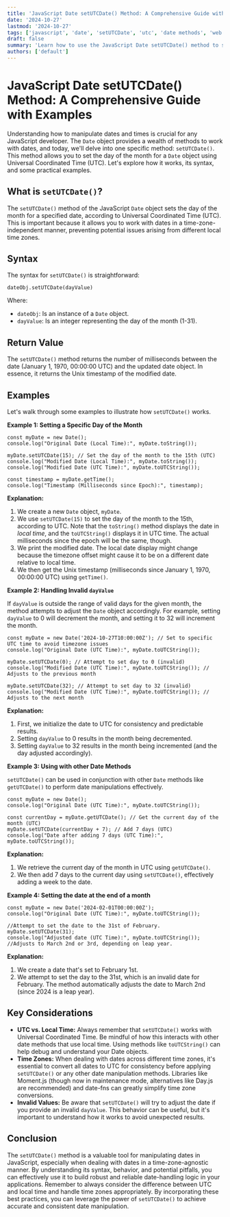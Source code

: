 ```yaml
---
title: 'JavaScript Date setUTCDate() Method: A Comprehensive Guide with Examples'
date: '2024-10-27'
lastmod: '2024-10-27'
tags: ['javascript', 'date', 'setUTCDate', 'utc', 'date methods', 'web development']
draft: false
summary: 'Learn how to use the JavaScript Date setUTCDate() method to set the day of the month for a given date, using Universal Coordinated Time (UTC). Includes practical examples and explanations of its behavior.'
authors: ['default']
---
```


# JavaScript Date setUTCDate() Method: A Comprehensive Guide with Examples

Understanding how to manipulate dates and times is crucial for any JavaScript developer. The `Date` object provides a wealth of methods to work with dates, and today, we'll delve into one specific method: `setUTCDate()`. This method allows you to set the day of the month for a `Date` object using Universal Coordinated Time (UTC). Let's explore how it works, its syntax, and some practical examples.

## What is `setUTCDate()`?

The `setUTCDate()` method of the JavaScript `Date` object sets the day of the month for a specified date, according to Universal Coordinated Time (UTC). This is important because it allows you to work with dates in a time-zone-independent manner, preventing potential issues arising from different local time zones.

## Syntax

The syntax for `setUTCDate()` is straightforward:

```plaintext
dateObj.setUTCDate(dayValue)
```

Where:

- `dateObj`: Is an instance of a `Date` object.
- `dayValue`: Is an integer representing the day of the month (1-31).

## Return Value

The `setUTCDate()` method returns the number of milliseconds between the date (January 1, 1970, 00:00:00 UTC) and the updated date object. In essence, it returns the Unix timestamp of the modified date.

## Examples

Let's walk through some examples to illustrate how `setUTCDate()` works.

**Example 1: Setting a Specific Day of the Month**

```plaintext
const myDate = new Date();
console.log("Original Date (Local Time):", myDate.toString());

myDate.setUTCDate(15); // Set the day of the month to the 15th (UTC)
console.log("Modified Date (Local Time):", myDate.toString());
console.log("Modified Date (UTC Time):", myDate.toUTCString());

const timestamp = myDate.getTime();
console.log("Timestamp (Milliseconds since Epoch):", timestamp);
```

**Explanation:**

1.  We create a new `Date` object, `myDate`.
2.  We use `setUTCDate(15)` to set the day of the month to the 15th, according to UTC. Note that the `toString()` method displays the date in _local time_, and the `toUTCString()` displays it in UTC time. The actual milliseconds since the epoch will be the same, though.
3.  We print the modified date. The local date display might change because the timezone offset might cause it to be on a different date relative to local time.
4.  We then get the Unix timestamp (milliseconds since January 1, 1970, 00:00:00 UTC) using `getTime()`.

**Example 2: Handling Invalid `dayValue`**

If `dayValue` is outside the range of valid days for the given month, the method attempts to adjust the `Date` object accordingly. For example, setting `dayValue` to 0 will decrement the month, and setting it to 32 will increment the month.

```plaintext
const myDate = new Date('2024-10-27T10:00:00Z'); // Set to specific UTC time to avoid timezone issues
console.log("Original Date (UTC Time):", myDate.toUTCString());

myDate.setUTCDate(0); // Attempt to set day to 0 (invalid)
console.log("Modified Date (UTC Time):", myDate.toUTCString()); // Adjusts to the previous month

myDate.setUTCDate(32); // Attempt to set day to 32 (invalid)
console.log("Modified Date (UTC Time):", myDate.toUTCString()); // Adjusts to the next month
```

**Explanation:**

1.  First, we initialize the date to UTC for consistency and predictable results.
2.  Setting `dayValue` to 0 results in the month being decremented.
3.  Setting `dayValue` to 32 results in the month being incremented (and the day adjusted accordingly).

**Example 3: Using with other Date Methods**

`setUTCDate()` can be used in conjunction with other `Date` methods like `getUTCDate()` to perform date manipulations effectively.

```plaintext
const myDate = new Date();
console.log("Original Date (UTC Time):", myDate.toUTCString());

const currentDay = myDate.getUTCDate(); // Get the current day of the month (UTC)
myDate.setUTCDate(currentDay + 7); // Add 7 days (UTC)
console.log("Date after adding 7 days (UTC Time):", myDate.toUTCString());
```

**Explanation:**

1.  We retrieve the current day of the month in UTC using `getUTCDate()`.
2.  We then add 7 days to the current day using `setUTCDate()`, effectively adding a week to the date.

**Example 4: Setting the date at the end of a month**

```plaintext
const myDate = new Date('2024-02-01T00:00:00Z');
console.log("Original Date (UTC Time):", myDate.toUTCString());

//Attempt to set the date to the 31st of February.
myDate.setUTCDate(31);
console.log("Adjusted date (UTC Time):", myDate.toUTCString()); //Adjusts to March 2nd or 3rd, depending on leap year.
```

**Explanation:**

1.  We create a date that's set to February 1st.
2.  We attempt to set the day to the 31st, which is an invalid date for February. The method automatically adjusts the date to March 2nd (since 2024 is a leap year).

## Key Considerations

- **UTC vs. Local Time:** Always remember that `setUTCDate()` works with Universal Coordinated Time. Be mindful of how this interacts with other date methods that use local time. Using methods like `toUTCString()` can help debug and understand your Date objects.
- **Time Zones:** When dealing with dates across different time zones, it's essential to convert all dates to UTC for consistency before applying `setUTCDate()` or any other date manipulation methods. Libraries like Moment.js (though now in maintenance mode, alternatives like Day.js are recommended) and date-fns can greatly simplify time zone conversions.
- **Invalid Values:** Be aware that `setUTCDate()` will try to adjust the date if you provide an invalid `dayValue`. This behavior can be useful, but it's important to understand how it works to avoid unexpected results.

## Conclusion

The `setUTCDate()` method is a valuable tool for manipulating dates in JavaScript, especially when dealing with dates in a time-zone-agnostic manner. By understanding its syntax, behavior, and potential pitfalls, you can effectively use it to build robust and reliable date-handling logic in your applications. Remember to always consider the difference between UTC and local time and handle time zones appropriately. By incorporating these best practices, you can leverage the power of `setUTCDate()` to achieve accurate and consistent date manipulation.
